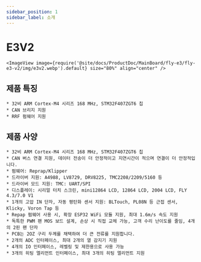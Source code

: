 ```yaml
---
sidebar_position: 1
sidebar_label: 소개
---
```


# E3V2

    <ImageView image={require('@site/docs/ProductDoc/MainBoard/fly-e3/fly-e3-v2/img/e3v2.webp').default} size="80%" align="center" />

## 제품 특징

    * 32비 ARM Cortex-M4 시리즈 168 MHz, STM32F407ZGT6 칩
    * CAN 브리지 지원
    * RRF 펌웨어 지원



## 제품 사양

    * 32비 ARM Cortex-M4 시리즈 168 MHz, STM32F407ZGT6 칩
    * CAN 버스 연결 지원, 데이터 전송이 더 안정적이고 지연시간이 적으며 연결이 더 안정적입니다.
    * 펌웨어: Reprap/Klipper
    * 드라이버 지원: A4988, LV8729, DRV8225, TMC2208/2209/5160 등
    * 드라이버 모드 지원: TMC: UART/SPI
    * 디스플레이: 시리얼 터치 스크린, mini12864 LCD, 12864 LCD, 2004 LCD, FLY 4.3/7.0 V1
    * 1개의 고압 IN 단자, 자동 평탄화 센서 지원: BLTouch, PL08N 등 근접 센서, Klicky, Voron Tap 등
    * Repap 펌웨어 사용 시, 확장 ESP32 WiFi 모듈 지원, 최대 1.6m/s 속도 지원
    * 독특한 PWM 팬 MOS 보드 설계, 손상 시 직접 교체 가능, 고객 수리 난이도를 줄임, 4개의 2핀 팬 단자
    * PCB는 2OZ 구리 두께를 채택하여 더 큰 전류를 지원합니다.
    * 2개의 ADC 인터페이스, 최대 2개의 열 감지기 지원
    * 4개의 IO 인터페이스, 레벨링 및 제한용으로 사용 가능
    * 3개의 히팅 엘리먼트 인터페이스, 최대 3개의 히팅 엘리먼트 지원
